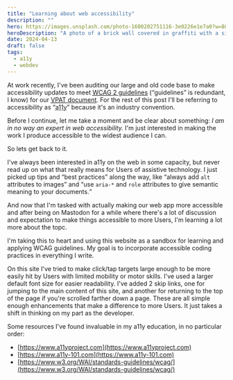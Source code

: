 ```yaml
---
title: "Learning about web accessibility"
description: ""
hero: https://images.unsplash.com/photo-1600202751116-3e0226e1e7a0?w=800
heroDescription: "A photo of a brick wall covered in graffiti with a sign on it reading 'Accessible Entry'"
date: 2024-04-13
draft: false
tags:
  - a11y
  - webdev
---
```


At work recently, I've been auditing our large and old code base to make accessibility updates to meet [<abbr title="Web Content Accessibility Guidelines">WCAG</abbr> 2 guidelines](https://www.w3.org/WAI/standards-guidelines/wcag/) (<q>guidelines</q> is redundant, I know) for our [<abbr title="Voluntary Product Accessibility Template">VPAT</abbr> document](https://www.section508.gov/sell/vpatet). For the rest of this post I'll be referring to accessibility as <q><abbr title="accessibility">a11y</abbr></q> because it's an industry convention.

Before I continue, let me take a moment and be clear about something: *I am in no way an expert in web accessibility.* I'm just interested in making the work I produce accessible to the widest audience I can.

So lets get back to it.

I've always been interested in a11y on the web in some capacity, but never read up on what that really means for Users of assistive technology. I just picked up tips and <q>best practices</q> along the way, like <q>always add `alt` attributes to images</q> and <q>use `aria-*` and `role` attributes to give semantic meaning to your documents.</q>

And now that I'm tasked with actually making our web app more accessible and after being on Mastodon for a while where there's a lot of discussion and expectation to make things accessible to more Users, I'm learning a lot more about the topc.

I'm taking this to heart and using this website as a sandbox for learning and applying WCAG guidelines. My goal is to incorporate accessible coding practices in everything I write.

On this site I've tried to make click/tap targets large enough to be more easily hit by Users with limited mobility or motor skills. I've used a larger default font size for easier readability. I've added 2 skip links, one for jumping to the main content of this site, and another for returning to the top of the page if you're scrolled farther down a page. These are all simple enough enhancements that make a difference to more Users. It just takes a shift in thinking on my part as the developer.

Some resources I've found invaluable in my a11y education, in no particular order:

- [https://www.a11yproject.com](https://www.a11yproject.com)
- [https://www.a11y-101.com](https://www.a11y-101.com)
- [https://www.w3.org/WAI/standards-guidelines/wcag/](https://www.w3.org/WAI/standards-guidelines/wcag/)

